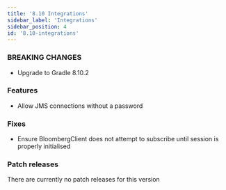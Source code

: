 ```yaml
---
title: '8.10 Integrations'
sidebar_label: 'Integrations'
sidebar_position: 4
id: '8.10-integrations'
---
```


### BREAKING CHANGES

* Upgrade to Gradle 8.10.2

### Features

* Allow JMS connections without a password 

### Fixes

* Ensure BloombergClient does not attempt to subscribe until session is properly initialised 

### Patch releases

There are currently no patch releases for this version

